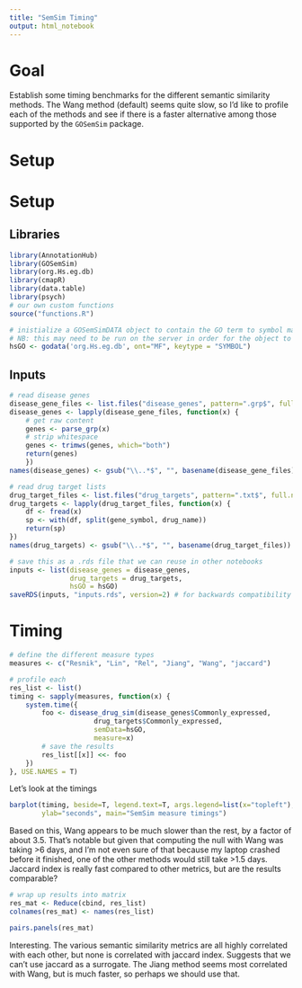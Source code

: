 ```yaml
---
title: "SemSim Timing"
output: html_notebook
---
```


# Goal

Establish some timing benchmarks for the different semantic similarity methods. The Wang method (default) seems quite slow, so I'd like to profile each of the methods and see if there is a faster alternative among those supported by the `GOSemSim` package.

# Setup

# Setup

## Libraries
```r
library(AnnotationHub)
library(GOSemSim)
library(org.Hs.eg.db)
library(cmapR)
library(data.table)
library(psych)
# our own custom functions
source("functions.R")
```

```r
# inistialize a GOSemSimDATA object to contain the GO term to symbol mapping
# NB: this may need to be run on the server in order for the object to be formed correctly
hsGO <- godata('org.Hs.eg.db', ont="MF", keytype = "SYMBOL")
```

## Inputs
```r
# read disease genes
disease_gene_files <- list.files("disease_genes", pattern=".grp$", full.names=T)
disease_genes <- lapply(disease_gene_files, function(x) {
    # get raw content
    genes <- parse_grp(x)
    # strip whitespace
    genes <- trimws(genes, which="both")
    return(genes)
    })
names(disease_genes) <- gsub("\\..*$", "", basename(disease_gene_files))
```

```r
# read drug target lists
drug_target_files <- list.files("drug_targets", pattern=".txt$", full.names = T)
drug_targets <- lapply(drug_target_files, function(x) {
    df <- fread(x)
    sp <- with(df, split(gene_symbol, drug_name))
    return(sp)
})
names(drug_targets) <- gsub("\\..*$", "", basename(drug_target_files))
```

```r
# save this as a .rds file that we can reuse in other notebooks
inputs <- list(disease_genes = disease_genes,
               drug_targets = drug_targets,
               hsGO = hsGO)
saveRDS(inputs, "inputs.rds", version=2) # for backwards compatibility
```


# Timing

```r
# define the different measure types
measures <- c("Resnik", "Lin", "Rel", "Jiang", "Wang", "jaccard")
```

```r
# profile each
res_list <- list()
timing <- sapply(measures, function(x) {
    system.time({
        foo <- disease_drug_sim(disease_genes$Commonly_expressed,
                     drug_targets$Commonly_expressed,
                     semData=hsGO,
                     measure=x)
        # save the results
        res_list[[x]] <<- foo
    })
}, USE.NAMES = T)
```

Let's look at the timings
```r
barplot(timing, beside=T, legend.text=T, args.legend=list(x="topleft"),
        ylab="seconds", main="SemSim measure timings")
```
Based on this, Wang appears to be much slower than the rest, by a factor of about 3.5. That's notable but given that computing the null with Wang was taking >6 days, and I'm not even sure of that because my laptop crashed before it finished, one of the other methods would still take >1.5 days. Jaccard index is really fast compared to other metrics, but are the results comparable?

```r
# wrap up results into matrix
res_mat <- Reduce(cbind, res_list)
colnames(res_mat) <- names(res_list)
```

```r
pairs.panels(res_mat)
```
Interesting. The various semantic similarity metrics are all highly correlated with each other, but none is correlated with jaccard index. Suggests that we can't use jaccard as a surrogate. The Jiang method seems most correlated with Wang, but is much faster, so perhaps we should use that.
